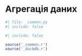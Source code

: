 # Агрегація даних

```python
#| file: _common.py
#| include: false
```

```r
#| include: false

source('_common.r')
source('_duckdb.r')
```